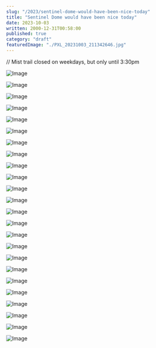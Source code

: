 ```yaml
---
slug: "/2023/sentinel-dome-would-have-been-nice-today"
title: "Sentinel Dome would have been nice today"
date: 2023-10-03
written: 2000-12-31T00:58:00
published: true
category: "draft"
featuredImage: "./PXL_20231003_211342646.jpg"
---
```


// Mist trail closed on weekdays, but only until 3:30pm

![Image](PXL_20231003_175042665.jpg)

![Image](PXL_20231003_183744431.jpg)

![Image](PXL_20231003_190302726.jpg)

![Image](PXL_20231003_192358612.jpg)

![Image](PXL_20231003_192651980.jpg)

![Image](PXL_20231003_200331468.jpg)

![Image](PXL_20231003_201648928.jpg)

![Image](PXL_20231003_201849396.jpg)

![Image](PXL_20231003_203402929.jpg)

![Image](PXL_20231003_204257613.jpg)

![Image](PXL_20231003_205554018.jpg)

![Image](PXL_20231003_205611014.jpg)

![Image](PXL_20231003_210758162.jpg)

![Image](PXL_20231003_211144449.jpg)

![Image](PXL_20231003_211342646.jpg)

![Image](PXL_20231003_213025978.jpg)

![Image](PXL_20231003_215806079.jpg)

![Image](PXL_20231003_223301755.jpg)

![Image](PXL_20231003_223738310.jpg)

![Image](PXL_20231003_223821230.jpg)

![Image](PXL_20231003_224113568.jpg)

![Image](PXL_20231003_230950014.jpg)

![Image](PXL_20231003_232906250.jpg)

![Image](PXL_20231004_002608603.jpg)
